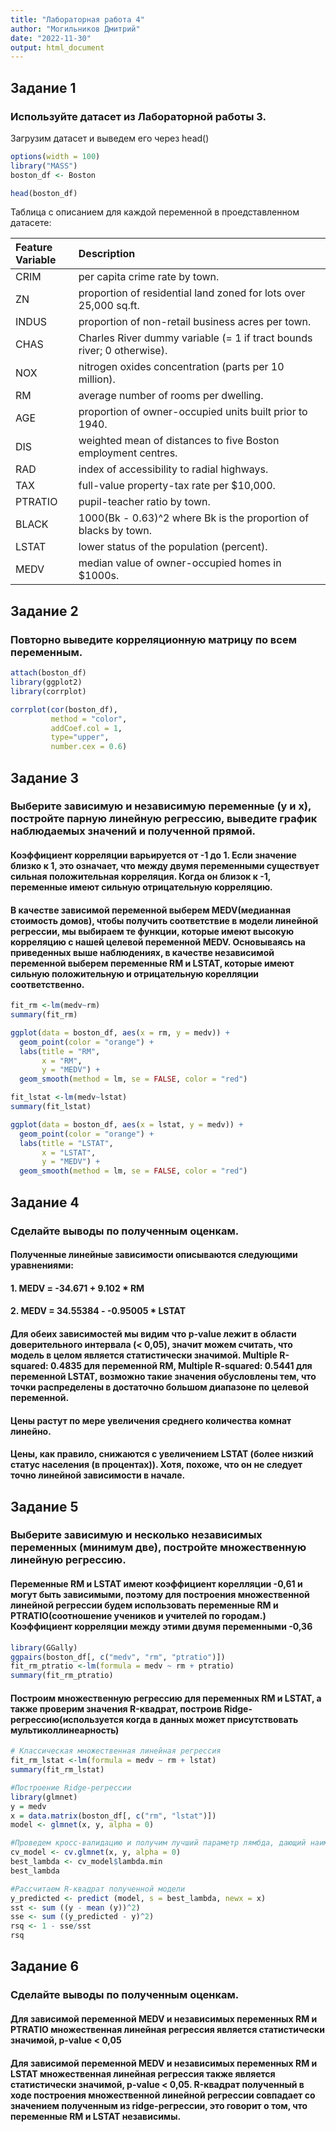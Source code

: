 ```yaml
---
title: "Лабораторная работа 4"
author: "Могильников Дмитрий"
date: "2022-11-30"
output: html_document
---
```


## Задание 1
### Используйте датасет из Лабораторной работы 3.

Загрузим датасет и выведем его через head()
```r
options(width = 100)
library("MASS")
boston_df <- Boston

head(boston_df)
```
Таблица с описанием для каждой переменной в проедставленном датасете:

|Feature Variable|Description|
|:-|:-------|
|CRIM|per capita crime rate by town.|
|ZN|proportion of residential land zoned for lots over 25,000 sq.ft.|
|INDUS|proportion of non-retail business acres per town.|
|CHAS|Charles River dummy variable (= 1 if tract bounds river; 0 otherwise).|
|NOX|nitrogen oxides concentration (parts per 10 million).|
|RM|average number of rooms per dwelling.|
|AGE|proportion of owner-occupied units built prior to 1940.|
|DIS|weighted mean of distances to five Boston employment centres.|
|RAD|index of accessibility to radial highways.|
|TAX|full-value property-tax rate per \$10,000.|
|PTRATIO|pupil-teacher ratio by town.|
|BLACK|1000(Bk - 0.63)^2 where Bk is the proportion of blacks by town.|
|LSTAT|lower status of the population (percent).|
|MEDV|median value of owner-occupied homes in \$1000s.|

## Задание 2
### Повторно выведите корреляционную матрицу по всем переменным.
```r
attach(boston_df)
library(ggplot2)
library(corrplot)

corrplot(cor(boston_df),
         method = "color",
         addCoef.col = 1,
         type="upper",
         number.cex = 0.6)
```

## Задание 3
### Выберите зависимую и независимую переменные (y и x), постройте парную линейную регрессию, выведите график наблюдаемых значений и полученной прямой.

#### Коэффициент корреляции варьируется от -1 до 1. Если значение близко к 1, это означает, что между двумя переменными существует сильная положительная корреляция. Когда он близок к -1, переменные имеют сильную отрицательную корреляцию.
#### В качестве зависимой переменной выберем MEDV(медианная стоимость домов), чтобы получить соответствие в модели линейной регрессии, мы выбираем те функции, которые имеют высокую корреляцию с нашей целевой переменной MEDV. Основываясь на приведенных выше наблюдениях, в качестве независимой переменной выберем переменные RM и LSTAT, которые имеют сильную положительную и отрицательную корелляции соответственно. 

```r
fit_rm <-lm(medv~rm)
summary(fit_rm)

ggplot(data = boston_df, aes(x = rm, y = medv)) +
  geom_point(color = "orange") +
  labs(title = "RM",
       x = "RM",
       y = "MEDV") +
  geom_smooth(method = lm, se = FALSE, color = "red")

fit_lstat <-lm(medv~lstat)
summary(fit_lstat)

ggplot(data = boston_df, aes(x = lstat, y = medv)) +
  geom_point(color = "orange") +
  labs(title = "LSTAT",
       x = "LSTAT",
       y = "MEDV") +
  geom_smooth(method = lm, se = FALSE, color = "red")
```

## Задание 4
### Сделайте выводы по полученным оценкам.

#### Полученные линейные зависимости описываются следующими уравнениями: 
#### 1. MEDV = -34.671 + 9.102 * RM
#### 2. MEDV = 34.55384 - -0.95005 * LSTAT
#### Для обеих зависимостей мы видим что p-value лежит в области доверительного интервала (< 0,05), значит можем считать, что модель в целом является статистически значимой. Multiple R-squared:  0.4835 для переменной RM, Multiple R-squared:  0.5441 для переменной LSTAT, возможно такие значения обусловлены тем, что точки распределены в достаточно большом диапазоне по целевой переменной.
#### Цены растут по мере увеличения среднего количества комнат линейно.
#### Цены, как правило, снижаются с увеличением LSTAT (более низкий статус населения (в процентах)). Хотя, похоже, что он не следует точно линейной зависимости в начале.

## Задание 5 
### Выберите зависимую и несколько независимых переменных (минимум две), постройте множественную линейную регрессию.

#### Переменные RM и LSTAT имеют коэффициент корелляции -0,61 и могут быть зависимыми, поэтому для построения множественной линейной регрессии будем использовать переменные RM и PTRATIO(соотношение учеников и учителей по городам.) Коэффициент корреляции между этими двумя переменными -0,36
```r
library(GGally)
ggpairs(boston_df[, c("medv", "rm", "ptratio")]) 
fit_rm_ptratio <-lm(formula = medv ~ rm + ptratio)
summary(fit_rm_ptratio)
```

#### Построим множественную регрессию для переменных RM и LSTAT, а также проверим значения R-квадрат, построив Ridge-регрессию(используется когда в данных может присутствовать мультиколлинеарность) 
```r
# Классическая множественная линейная регрессия
fit_rm_lstat <-lm(formula = medv ~ rm + lstat)
summary(fit_rm_lstat)

#Построение Ridge-регрессии
library(glmnet)
y = medv
x = data.matrix(boston_df[, c("rm", "lstat")])
model <- glmnet(x, y, alpha = 0)

#Проведем кросс-валидацию и получим лучший параметр лямбда, дающий наименьшую среднеквадратичную ошибку
cv_model <- cv.glmnet(x, y, alpha = 0)
best_lambda <- cv_model$lambda.min
best_lambda

#Рассчитаем R-квадрат полученной модели
y_predicted <- predict (model, s = best_lambda, newx = x)
sst <- sum ((y - mean (y))^2)
sse <- sum ((y_predicted - y)^2)
rsq <- 1 - sse/sst
rsq
```

## Задание 6 
### Сделайте выводы по полученным оценкам.
#### Для зависимой переменной MEDV и независимых переменных RM и PTRATIO множественная линейная регрессия является статистически значимой, p-value < 0,05
#### Для зависимой переменной MEDV и независимых переменных RM и LSTAT множественная линейная регрессия также является статистически значимой, p-value < 0,05. R-квадрат полученный в ходе построения множественной линейной регрессии совпадает со значением полученным из ridge-регрессии, это говорит о том, что переменные RM и LSTAT независимы.